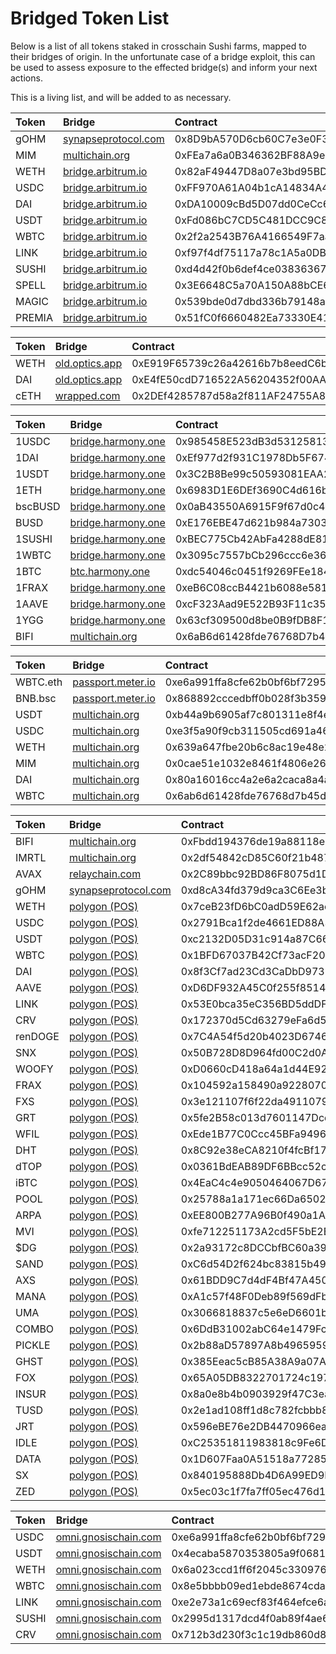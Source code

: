 
# Bridged Token List

Below is a list of all tokens staked in crosschain Sushi farms, mapped to their bridges of origin. In the unfortunate case of a bridge exploit, this can be used to assess exposure to the effected bridge(s) and inform your next actions.

This is a living list, and will be added to as necessary.

<Tabs>

<TabItem value="arbitrum" label="Arbitrum" default>

| Token  | Bridge                                     | Contract                                   |
| :----- | :----------------------------------------- | :----------------------------------------- |
| gOHM   | [synapseprotocol.com](synapseprotocol.com) | 0x8D9bA570D6cb60C7e3e0F31343Efe75AB8E65FB1 |
| MIM    | [multichain.org](multichain.org)           | 0xFEa7a6a0B346362BF88A9e4A88416B77a57D6c2A |
| WETH   | [bridge.arbitrum.io](bridge.arbitrum.io)   | 0x82aF49447D8a07e3bd95BD0d56f35241523fBab1 |
| USDC   | [bridge.arbitrum.io](bridge.arbitrum.io)   | 0xFF970A61A04b1cA14834A43f5dE4533eBDDB5CC8 |
| DAI    | [bridge.arbitrum.io](bridge.arbitrum.io)   | 0xDA10009cBd5D07dd0CeCc66161FC93D7c9000da1 |
| USDT   | [bridge.arbitrum.io](bridge.arbitrum.io)   | 0xFd086bC7CD5C481DCC9C85ebE478A1C0b69FCbb9 |
| WBTC   | [bridge.arbitrum.io](bridge.arbitrum.io)   | 0x2f2a2543B76A4166549F7aaB2e75Bef0aefC5B0f |
| LINK   | [bridge.arbitrum.io](bridge.arbitrum.io)   | 0xf97f4df75117a78c1A5a0DBb814Af92458539FB4 |
| SUSHI  | [bridge.arbitrum.io](bridge.arbitrum.io)   | 0xd4d42f0b6def4ce0383636770ef773390d85c61a |
| SPELL  | [bridge.arbitrum.io](bridge.arbitrum.io)   | 0x3E6648C5a70A150A88bCE65F4aD4d506Fe15d2AF |
| MAGIC  | [bridge.arbitrum.io](bridge.arbitrum.io)   | 0x539bde0d7dbd336b79148aa742883198bbf60342 |
| PREMIA | [bridge.arbitrum.io](bridge.arbitrum.io)   | 0x51fC0f6660482Ea73330E414eFd7808811a57Fa2 |

</TabItem>

<TabItem value="celo" label="Celo">

| Token | Bridge                           | Contract                                   |
| :---- | :------------------------------- | :----------------------------------------- |
| WETH  | [old.optics.app](old.optics.app) | 0xE919F65739c26a42616b7b8eedC6b5524d1e3aC4 |
| DAI   | [old.optics.app](old.optics.app) | 0xE4fE50cdD716522A56204352f00AA110F731932d |
| cETH  | [wrapped.com](wrapped.com)       | 0x2DEf4285787d58a2f811AF24755A8150622f4361 |

</TabItem>

<TabItem value="harmony" label="Harmony">

| Token   | Bridge                                   | Contract                                   |
| :------ | :--------------------------------------- | :----------------------------------------- |
| 1USDC   | [bridge.harmony.one](bridge.harmony.one) | 0x985458E523dB3d53125813eD68c274899e9DfAb4 |
| 1DAI    | [bridge.harmony.one](bridge.harmony.one) | 0xEf977d2f931C1978Db5F6747666fa1eACB0d0339 |
| 1USDT   | [bridge.harmony.one](bridge.harmony.one) | 0x3C2B8Be99c50593081EAA2A724F0B8285F5aba8f |
| 1ETH    | [bridge.harmony.one](bridge.harmony.one) | 0x6983D1E6DEf3690C4d616b13597A09e6193EA013 |
| bscBUSD | [bridge.harmony.one](bridge.harmony.one) | 0x0aB43550A6915F9f67d0c454C2E90385E6497EaA |
| BUSD    | [bridge.harmony.one](bridge.harmony.one) | 0xE176EBE47d621b984a73036B9DA5d834411ef734 |
| 1SUSHI  | [bridge.harmony.one](bridge.harmony.one) | 0xBEC775Cb42AbFa4288dE81F387a9b1A3c4Bc552A |
| 1WBTC   | [bridge.harmony.one](bridge.harmony.one) | 0x3095c7557bCb296ccc6e363DE01b760bA031F2d9 |
| 1BTC    | [btc.harmony.one](btc.harmony.one)       | 0xdc54046c0451f9269FEe1840aeC808D36015697d |
| 1FRAX   | [bridge.harmony.one](bridge.harmony.one) | 0xeB6C08ccB4421b6088e581ce04fcFBed15893aC3 |
| 1AAVE   | [bridge.harmony.one](bridge.harmony.one) | 0xcF323Aad9E522B93F11c352CaA519Ad0E14eB40F |
| 1YGG    | [bridge.harmony.one](bridge.harmony.one) | 0x63cf309500d8be0B9fDB8F1fb66C821236c0438c |
| BIFI    | [multichain.org](multichain.org)         | 0x6aB6d61428fde76768D7b45D8BFeec19c6eF91A8 |

</TabItem>

<TabItem value="movr" label="Moonriver">

| Token    | Bridge                                 | Contract                                   |
| :------- | :------------------------------------- | :----------------------------------------- |
| WBTC.eth | [passport.meter.io](passport.meter.io) | 0xe6a991ffa8cfe62b0bf6bf72959a3d4f11b2e0f5 |
| BNB.bsc  | [passport.meter.io](passport.meter.io) | 0x868892cccedbff0b028f3b3595205ea91b99376b |
| USDT     | [multichain.org](multichain.org)       | 0xb44a9b6905af7c801311e8f4e76932ee959c663c |
| USDC     | [multichain.org](multichain.org)       | 0xe3f5a90f9cb311505cd691a46596599aa1a0ad7d |
| WETH     | [multichain.org](multichain.org)       | 0x639a647fbe20b6c8ac19e48e2de44ea792c62c5c |
| MIM      | [multichain.org](multichain.org)       | 0x0cae51e1032e8461f4806e26332c030e34de3adb |
| DAI      | [multichain.org](multichain.org)       | 0x80a16016cc4a2e6a2caca8a4a498b1699ff0f844 |
| WBTC     | [multichain.org](multichain.org)       | 0x6ab6d61428fde76768d7b45d8bfeec19c6ef91a8 |

</TabItem>

<TabItem value="polygon" label="Polygon">

| Token | Bridge | Contract |
| :-- | :-- | :-- |
| BIFI | [multichain.org](multichain.org) | 0xFbdd194376de19a88118e84E279b977f165d01b8 |
| IMRTL | [multichain.org](multichain.org) | 0x2df54842cD85C60f21b4871E09bcc6047b2dcC4d |
| AVAX | [relaychain.com](relaychain.com) | 0x2C89bbc92BD86F8075d1DEcc58C7F4E0107f286b |
| gOHM | [synapseprotocol.com](synapseprotocol.com) | 0xd8cA34fd379d9ca3C6Ee3b3905678320F5b45195 |
| WETH | [polygon (POS)](https://polygon.technology/) | 0x7ceB23fD6bC0adD59E62ac25578270cFf1b9f619 |
| USDC | [polygon (POS)](https://polygon.technology/) | 0x2791Bca1f2de4661ED88A30C99A7a9449Aa84174 |
| USDT | [polygon (POS)](https://polygon.technology/) | 0xc2132D05D31c914a87C6611C10748AEb04B58e8F |
| WBTC | [polygon (POS)](https://polygon.technology/) | 0x1BFD67037B42Cf73acF2047067bd4F2C47D9BfD6 |
| DAI | [polygon (POS)](https://polygon.technology/) | 0x8f3Cf7ad23Cd3CaDbD9735AFf958023239c6A063 |
| AAVE | [polygon (POS)](https://polygon.technology/) | 0xD6DF932A45C0f255f85145f286eA0b292B21C90B |
| LINK | [polygon (POS)](https://polygon.technology/) | 0x53E0bca35eC356BD5ddDFebbD1Fc0fD03FaBad39 |
| CRV | [polygon (POS)](https://polygon.technology/) | 0x172370d5Cd63279eFa6d502DAB29171933a610AF |
| renDOGE | [polygon (POS)](https://polygon.technology/) | 0x7C4A54f5d20b4023D6746F1f765f4DFe7C39a7e6 |
| SNX | [polygon (POS)](https://polygon.technology/) | 0x50B728D8D964fd00C2d0AAD81718b71311feF68a |
| WOOFY | [polygon (POS)](https://polygon.technology/) | 0xD0660cD418a64a1d44E9214ad8e459324D8157f1 |
| FRAX | [polygon (POS)](https://polygon.technology/) | 0x104592a158490a9228070e0a8e5343b499e125d0 |
| FXS | [polygon (POS)](https://polygon.technology/) | 0x3e121107f6f22da4911079845a470757af4e1a1b |
| GRT | [polygon (POS)](https://polygon.technology/) | 0x5fe2B58c013d7601147DcdD68C143A77499f5531 |
| WFIL | [polygon (POS)](https://polygon.technology/) | 0xEde1B77C0Ccc45BFa949636757cd2cA7eF30137F |
| DHT | [polygon (POS)](https://polygon.technology/) | 0x8C92e38eCA8210f4fcBf17F0951b198Dd7668292 |
| dTOP | [polygon (POS)](https://polygon.technology/) | 0x0361BdEAB89DF6BBcc52c43589FABba5143d19dD |
| iBTC | [polygon (POS)](https://polygon.technology/) | 0x4EaC4c4e9050464067D673102F8E24b2FccEB350 |
| POOL | [polygon (POS)](https://polygon.technology/) | 0x25788a1a171ec66Da6502f9975a15B609fF54CF6 |
| ARPA | [polygon (POS)](https://polygon.technology/) | 0xEE800B277A96B0f490a1A732e1D6395FAD960A26 |
| MVI | [polygon (POS)](https://polygon.technology/) | 0xfe712251173A2cd5F5bE2B46Bb528328EA3565E1 |
| $DG | [polygon (POS)](https://polygon.technology/) | 0x2a93172c8DCCbfBC60a39d56183B7279a2F647b4 |
| SAND | [polygon (POS)](https://polygon.technology/) | 0xC6d54D2f624bc83815b49d9c2203b1330B841cA0 |
| AXS | [polygon (POS)](https://polygon.technology/) | 0x61BDD9C7d4dF4Bf47A4508c0c8245505F2Af5b7b |
| MANA | [polygon (POS)](https://polygon.technology/) | 0xA1c57f48F0Deb89f569dFbE6E2B7f46D33606fD4 |
| UMA | [polygon (POS)](https://polygon.technology/) | 0x3066818837c5e6eD6601bd5a91B0762877A6B731 |
| COMBO | [polygon (POS)](https://polygon.technology/) | 0x6DdB31002abC64e1479Fc439692F7eA061e78165 |
| PICKLE | [polygon (POS)](https://polygon.technology/) | 0x2b88aD57897A8b496595925F43048301C37615Da |
| GHST | [polygon (POS)](https://polygon.technology/) | 0x385Eeac5cB85A38A9a07A70c73e0a3271CfB54A7 |
| FOX | [polygon (POS)](https://polygon.technology/) | 0x65A05DB8322701724c197AF82C9CaE41195B0aA8 |
| INSUR | [polygon (POS)](https://polygon.technology/) | 0x8a0e8b4b0903929f47C3ea30973940D4a9702067 |
| TUSD | [polygon (POS)](https://polygon.technology/) | 0x2e1ad108ff1d8c782fcbbb89aad783ac49586756 |
| JRT | [polygon (POS)](https://polygon.technology/) | 0x596eBE76e2DB4470966ea395B0d063aC6197A8C5 |
| IDLE | [polygon (POS)](https://polygon.technology/) | 0xC25351811983818c9Fe6D8c580531819c8ADe90f |
| DATA | [polygon (POS)](https://polygon.technology/) | 0x1D607Faa0A51518a7728580C238d912747e71F7a |
| SX | [polygon (POS)](https://polygon.technology/) | 0x840195888Db4D6A99ED9F73FcD3B225Bb3cB1A79 |
| ZED | [polygon (POS)](https://polygon.technology/) | 0x5ec03c1f7fa7ff05ec476d19e34a22eddb48acdc |

</TabItem>

<TabItem value="xdai" label="xDAI">

| Token | Bridge | Contract |
| :-- | :-- | :-- |
| USDC | [omni.gnosischain.com](omni.gnosischain.com) | 0xe6a991ffa8cfe62b0bf6bf72959a3d4f11b2e0f5 |
| USDT | [omni.gnosischain.com](omni.gnosischain.com) | 0x4ecaba5870353805a9f068101a40e0f32ed605c6 |
| WETH | [omni.gnosischain.com](omni.gnosischain.com) | 0x6a023ccd1ff6f2045c3309768ead9e68f978f6e1 |
| WBTC | [omni.gnosischain.com](omni.gnosischain.com) | 0x8e5bbbb09ed1ebde8674cda39a0c169401db4252 |
| LINK | [omni.gnosischain.com](omni.gnosischain.com) | 0xe2e73a1c69ecf83f464efce6a5be353a37ca09b2 |
| SUSHI | [omni.gnosischain.com](omni.gnosischain.com) | 0x2995d1317dcd4f0ab89f4ae60f3f020a4f17c7ce |
| CRV | [omni.gnosischain.com](omni.gnosischain.com) | 0x712b3d230f3c1c19db860d80619288b1f0bdd0bd |

</TabItem>

</Tabs>
